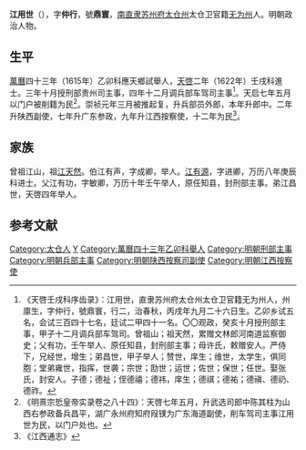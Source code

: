 '''江用世'''（{{bd|1573年||1650年||}}），字'''仲行'''，號'''鼎寰'''，[[南直隶|南直隶]][[苏州府|苏州府]][[太仓州|太仓州]]太仓卫官籍[[无为州|无为州]]人。明朝政治人物。

==生平==
[[萬曆|萬曆]]四十三年（1615年）乙卯科應天鄉試舉人，[[天啓|天啓]]二年（1622年）壬戌科進士。三年十月授刑部贵州司主事，四年十二月调兵部车驾司主事<ref>《天啓壬戌科序齿录》：江用世，直隶苏州府太仓州太仓卫官籍无为州人，州廪生，字仲行，號鼎寰，行二，治春秋，丙戌年九月二十六日生。乙卯乡试五名，会试三百四十七名，廷试二甲四十一名。〇〇观政，癸亥十月授刑部主事，甲子十二月调兵部车驾司。曾祖山；祖天然，累赠文林郎河南道监察御史；父有功，壬午举人、原任知县，封刑部主事；母许氏，敕赠安人。严侍下，兄经世，增生；弟昌世，甲子举人；赞世，庠生；维世，太学生，俱同胞；堂弟雍世，指挥，世袭；宗世；劻世；运世；佐世；保世；任世。娶张氏，封安人。子德；德祉；侄德禧；德祎，庠生；德祺；德祐；德禛、德礽、德祚。</ref>。天启七年五月以门户被削籍为民<ref>《明熹宗悊皇帝实录卷之八十四》：天啓七年五月，升武选司郎中陈其柱为山西右参政备兵昌平，湖广永州府知府叚镤为广东海道副使，削车驾司主事江用世为民，以门户处也。</ref>。崇祯元年三月被推起复，升兵部员外郎，本年升郎中。二年升陕西副使，七年升广东参政，九年升江西按察使，十二年为民<ref>《江西通志》</ref>。

==家族==
曾祖江山，祖[[江天然|江天然]]。伯江有声，字成卿，举人。[[江有源|江有源]]，字进卿，万历八年庚辰科进士。父江有功，字敏卿，万历十年壬午举人，原任知县，封刑部主事。弟江昌世，天啓四年举人。

==参考文献==
{{reflist}}

{{天啓二年壬戌科殿試金榜}}

{{Authority control}}

{{DEFAULTSORT:}}
[[Category:太仓人|Category:太仓人]]
[[Category:江姓|Y]]
[[Category:萬曆四十三年乙卯科舉人|Category:萬曆四十三年乙卯科舉人]]
[[Category:明朝刑部主事|Category:明朝刑部主事]]
[[Category:明朝兵部主事|Category:明朝兵部主事]]
[[Category:明朝陕西按察司副使|Category:明朝陕西按察司副使]]
[[Category:明朝江西按察使|Category:明朝江西按察使]]


{{明朝官员小作品}}